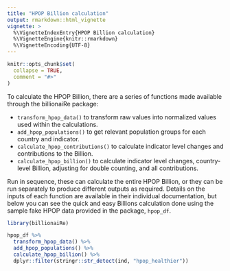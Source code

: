 ```yaml
---
title: "HPOP Billion calculation"
output: rmarkdown::html_vignette
vignette: >
  %\VignetteIndexEntry{HPOP Billion calculation}
  %\VignetteEngine{knitr::rmarkdown}
  %\VignetteEncoding{UTF-8}
---
```


```r
knitr::opts_chunk$set(
  collapse = TRUE,
  comment = "#>"
)
```

To calculate the HPOP Billion, there are a series of functions made available through
the billionaiRe package:

* `transform_hpop_data()` to transform raw values into normalized values used within the calculations.
* `add_hpop_populations()` to get relevant population groups for each country and indicator.
* `calculate_hpop_contributions()` to calculate indicator level changes and contributions to the Billion.
* `calculate_hpop_billion()` to calculate indicator level changes, country-level Billion, adjusting for double counting, and all contributions.

Run in sequence, these can calculate the entire HPOP Billion, or they can be run separately
to produce different outputs as required. Details on the inputs of each function are
available in their individual documentation, but below you can see the quick
and easy Billions calculation done using the sample fake HPOP data provided
in the package, `hpop_df`.

```r
library(billionaiRe)

hpop_df %>%
  transform_hpop_data() %>%
  add_hpop_populations() %>%
  calculate_hpop_billion() %>%
  dplyr::filter(stringr::str_detect(ind, "hpop_healthier"))
```

